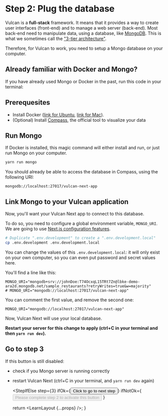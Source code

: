 
# Step 2: Plug the database

Vulcan is a **full-stack** framework. It means that it provides a way to create user interfaces (front-end) and to manage a web server (back-end).
Most back-end need to manipulate data, using a database, like [MongoDB](https://www.mongodb.com/).
This is what we sometimes call the ["3-tier architecture"](https://en.wikipedia.org/wiki/Multitier_architecture#Three-tier_architecture).

Therefore, for Vulcan to work, you need to setup a Mongo database on your computer.

## Already familiar with Docker and Mongo?

If you have already used Mongo or Docker in the past, run this code in your terminal:

## Prerequesites

- Install Docker ([link for Ubuntu](https://docs.docker.com/engine/install/ubuntu/), [link for Mac](https://docs.docker.com/desktop/mac/install/)).
- (Optional) Install [Compass](https://www.mongodb.com/fr-fr/download-center/compass), the official tool to visualize your data

## Run Mongo

If Docker is installed, this magic command will either install and run, or just run Mongo on your computer.

```sh
yarn run mongo
```

You should already be able to access the database in Compass, using the following URI:

```
mongodb://localhost:27017/vulcan-next-app
```

## Link Mongo to your Vulcan application

Now, you'll want your Vulcan Next app to connect to this database.

To do so, you need to configure a global environment variable, `MONGO_URI`.
We are going to use [Next.js configuration features](https://blog.vulcanjs.org/how-to-set-configuration-variables-in-next-js-a81505e43dad).

```sh
# Duplicate ".env.development" to create a ".env.development.local"
cp .env.development .env.development.local
```

You can change the values of this `.env.development.local`: it
will only exist on your own computer, so you can even put password
and secret values here.

You'll find a line like this:

```
MONGO_URI="mongodb+srv://johnDoe:T74OcxqL15TRt7Zn@lbke-demo-ara2d.mongodb.net/sample_restaurants?retryWrites=true&w=majority"
# MONGO_URI="mongodb://localhost:27017/vulcan-next-app"
```

You can comment the first value, and remove the second one:

```
MONGO_URI="mongodb://localhost:27017/vulcan-next-app"
```

Now, Vulcan Next will use your local database.

**Restart your server for this change to apply (ctrl+C in your terminal and then `yarn run dev`).**

## Go to step 3

If this button is still disabled:

- check if you Mongo server is running correctly
- restart Vulcan Next (ctrl+C in your terminal, and `yarn run dev` again)

  <StepIfElse
    step={3}
    ifOk={<Button variant="contained">Click to go to next step</Button>}
    ifNotOk={
      <Button variant="contained" disabled={true}>
        Please complete step 2 to activate this button
      </Button>
    }
  ></StepIfElse>

  return <LearnLayout {...props} />;
}
